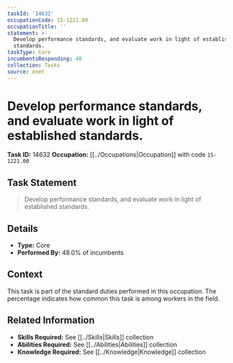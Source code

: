 ```yaml
---
taskId: '14632'
occupationCode: 15-1221.00
occupationTitle: ''
statement: >-
  Develop performance standards, and evaluate work in light of established
  standards.
taskType: Core
incumbentsResponding: 48
collection: Tasks
source: onet
---
```

# Develop performance standards, and evaluate work in light of established standards.

**Task ID:** 14632
**Occupation:** [[../Occupations|Occupation]] with code `15-1221.00`

## Task Statement

> Develop performance standards, and evaluate work in light of established standards.

## Details

- **Type:** Core
- **Performed By:** 48.0% of incumbents

## Context

This task is part of the standard duties performed in this occupation. The percentage indicates how common this task is among workers in the field.

## Related Information

- **Skills Required:** See [[../Skills|Skills]] collection
- **Abilities Required:** See [[../Abilities|Abilities]] collection
- **Knowledge Required:** See [[../Knowledge|Knowledge]] collection
